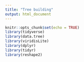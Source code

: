 ```yaml
---
title: "Tree building"
output: html_document
---
```


```r
knitr::opts_chunk$set(echo = TRUE)
library(tidyverse)
library(data.tree)
library(viridisLite)
library(dplyr)
library(tidyr)
library(reshape2)
```

